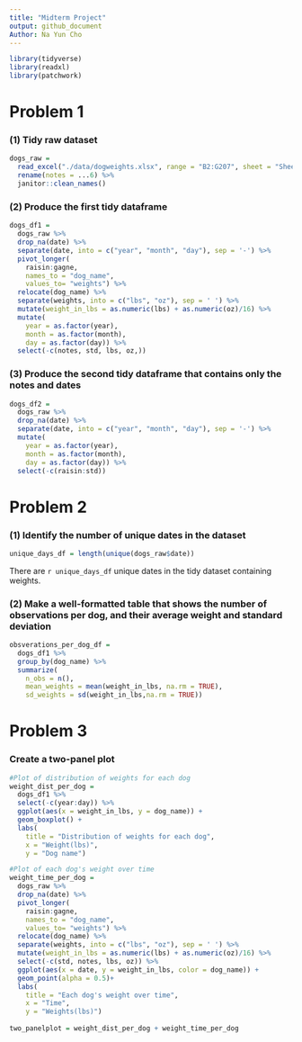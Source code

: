 ```yaml
---
title: "Midterm Project"
output: github_document
Author: Na Yun Cho
---
```


```r
library(tidyverse)
library(readxl)
library(patchwork)
```

# Problem 1 
### (1) Tidy raw dataset
```r
dogs_raw = 
  read_excel("./data/dogweights.xlsx", range = "B2:G207", sheet = "Sheet1", col_types = c("date", "text", "text", "text", "text",    "text")) %>%
  rename(notes = ...6) %>%
  janitor::clean_names()
```

### (2) Produce the first tidy dataframe
```r
dogs_df1 = 
  dogs_raw %>%
  drop_na(date) %>%
  separate(date, into = c("year", "month", "day"), sep = '-') %>%
  pivot_longer(
    raisin:gagne, 
    names_to = "dog_name",
    values_to= "weights") %>%
  relocate(dog_name) %>%
  separate(weights, into = c("lbs", "oz"), sep = ' ') %>%
  mutate(weight_in_lbs = as.numeric(lbs) + as.numeric(oz)/16) %>%
  mutate(
    year = as.factor(year),
    month = as.factor(month),
    day = as.factor(day)) %>%
  select(-c(notes, std, lbs, oz,))
```


### (3) Produce the second tidy dataframe that contains only the notes and dates
```r
dogs_df2 = 
  dogs_raw %>%
  drop_na(date) %>%
  separate(date, into = c("year", "month", "day"), sep = '-') %>%
  mutate(
    year = as.factor(year),
    month = as.factor(month),
    day = as.factor(day)) %>%
  select(-c(raisin:std))
```


# Problem 2
### (1) Identify the number of unique dates in the dataset
```r
unique_days_df = length(unique(dogs_raw$date))
```
There are `r unique_days_df` unique dates in the tidy dataset containing weights.


### (2) Make a well-formatted table that shows the number of observations per dog, and their average weight and standard deviation
```r
obsverations_per_dog_df = 
  dogs_df1 %>%
  group_by(dog_name) %>%
  summarize(
    n_obs = n(),
    mean_weights = mean(weight_in_lbs, na.rm = TRUE),
    sd_weights = sd(weight_in_lbs,na.rm = TRUE))
```

# Problem 3
### Create a two-panel plot 
```r
#Plot of distribution of weights for each dog 
weight_dist_per_dog = 
  dogs_df1 %>%
  select(-c(year:day)) %>%
  ggplot(aes(x = weight_in_lbs, y = dog_name)) + 
  geom_boxplot() +
  labs(
    title = "Distribution of weights for each dog",
    x = "Weight(lbs)", 
    y = "Dog name")

#Plot of each dog's weight over time
weight_time_per_dog =
  dogs_raw %>%
  drop_na(date) %>%
  pivot_longer(
    raisin:gagne, 
    names_to = "dog_name",
    values_to= "weights") %>%
  relocate(dog_name) %>%
  separate(weights, into = c("lbs", "oz"), sep = ' ') %>%
  mutate(weight_in_lbs = as.numeric(lbs) + as.numeric(oz)/16) %>%
  select(-c(std, notes, lbs, oz)) %>%
  ggplot(aes(x = date, y = weight_in_lbs, color = dog_name)) +
  geom_point(alpha = 0.5)+
  labs(
    title = "Each dog's weight over time",
    x = "Time",
    y = "Weights(lbs)")
  
two_panelplot = weight_dist_per_dog + weight_time_per_dog
```

